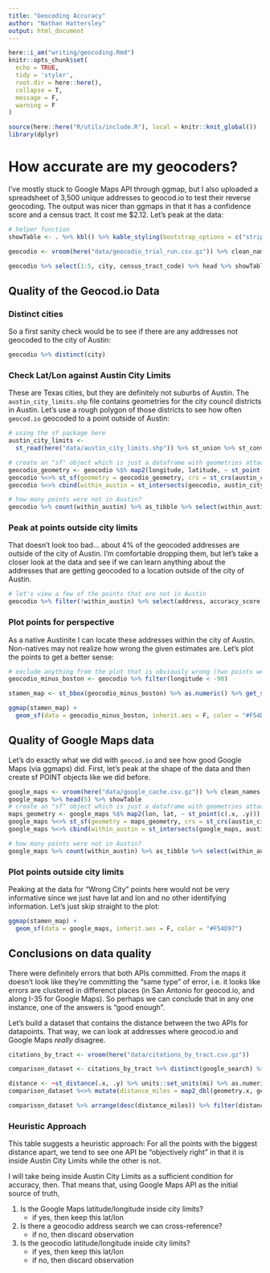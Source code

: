 ```yaml
---
title: "Geocoding Accuracy"
author: "Nathan Hattersley"
output: html_document
---
```


```r
here::i_am("writing/geocoding.Rmd")
knitr::opts_chunk$set(
  echo = TRUE,
  tidy = 'styler',
  root.dir = here::here(),
  collapse = T,
  message = F,
  warning = F
)
```
```r
source(here::here("R/utils/include.R"), local = knitr::knit_global())
library(dplyr)
```

# How accurate are my geocoders?

I've mostly stuck to Google Maps API through ggmap, but I also uploaded a spreadsheet of 3,500 unique addresses to geocod.io to test their reverse geocoding. The output was nicer than ggmaps in that it has a confidence score and a census tract. It cost me $2.12. Let's peak at the data:

```r
# helper function
showTable <- . %>% kbl() %>% kable_styling(bootstrap_options = c("striped", "hover", "condensed", "responsive"))

geocodio <- vroom(here("data/geocodio_trial_run.csv.gz")) %>% clean_names

geocodio %>% select(1:5, city, census_tract_code) %>% head %>% showTable
```

## Quality of the Geocod.io Data

### Distinct cities

So a first sanity check would be to see if there are any addresses not geocoded to the city of Austin:

```r
geocodio %>% distinct(city)
```


### Check Lat/Lon against Austin City Limits

These are Texas cities, but they are definitely not suburbs of Austin. The `austin_city_limits.shp` file contains geometries for the city council districts in Austin. Let's use a rough polygon of those districts to see how often `geocod.io` geocoded to a point outside of Austin:

```r
# using the sf package here
austin_city_limits <-
  st_read(here("data/austin_city_limits.shp")) %>% st_union %>% st_convex_hull

# create an "sf" object which is just a dataframe with geometries attached
geocodio_geometry <- geocodio %$% map2(longitude, latitude, ~ st_point(c(.x, .y)))
geocodio %<>% st_sf(geometry = geocodio_geometry, crs = st_crs(austin_city_limits))
geocodio %<>% cbind(within_austin = st_intersects(geocodio, austin_city_limits, sparse = F))

# how many points were not in Austin?
geocodio %>% count(within_austin) %>% as_tibble %>% select(within_austin, n)
```

### Peak at points outside city limits

That doesn't look too bad... about 4% of the geocoded addresses are outside of the city of Austin. I'm comfortable dropping them, but let's take a closer look at the data and see if we can learn anything about the addresses that are getting geocoded to a location outside of the city of Austin.

```r
# let's view a few of the points that are not in Austin
geocodio %>% filter(!within_austin) %>% select(address, accuracy_score, city, county) %>% head(10) %>% showTable
```

### Plot points for perspective

As a native Austinite I can locate these addresses within the city of Austin. Non-natives may not realize how wrong the given estimates are. Let's plot the points to get a better sense:
```r
# exclude anything from the plot that is obviously wrong (two points were located in Boston :( )
geocodio_minus_boston <- geocodio %>% filter(longitude < -90)

stamen_map <- st_bbox(geocodio_minus_boston) %>% as.numeric() %>% get_stamenmap()

ggmap(stamen_map) +
  geom_sf(data = geocodio_minus_boston, inherit.aes = F, color = "#F54D97")
```

## Quality of Google Maps data

Let's do exactly what we did with `geocod.io` and see how good Google Maps (via ggmaps) did. First, let's peak at the shape of the data and then create sf POINT objects like we did before.

```r
google_maps <- vroom(here("data/google_cache.csv.gz")) %>% clean_names
google_maps %>% head(5) %>% showTable
# create an "sf" object which is just a dataframe with geometries attached
maps_geometry <- google_maps %$% map2(lon, lat, ~ st_point(c(.x, .y)))
google_maps %<>% st_sf(geometry = maps_geometry, crs = st_crs(austin_city_limits))
google_maps %<>% cbind(within_austin = st_intersects(google_maps, austin_city_limits, sparse = F))

# how many points were not in Austin?
google_maps %>% count(within_austin) %>% as_tibble %>% select(within_austin, n)
```

### Plot points outside city limits

Peaking at the data for "Wrong City" points here would not be very informative since we just have lat and lon and no other identifying information. Let's just skip straight to the plot:

```r
ggmap(stamen_map) +
  geom_sf(data = google_maps, inherit.aes = F, color = "#F54D97")
```

## Conclusions on data quality

There were definitely errors that both APIs committed. From the maps it doesn't look like they're committing the "same type" of error, i.e. it looks like errors are clustered in differenct places (in San Antonio for geocod.io, and along I-35 for Google Maps). So perhaps we can conclude that in any one instance, one of the answers is "good enough". 

Let's build a dataset that contains the distance between the two APIs for datapoints. That way, we can look at addresses where geocod.io and Google Maps *really* disagree.

```r
citations_by_tract <- vroom(here("data/citations_by_tract.csv.gz"))

comparison_dataset <- citations_by_tract %>% distinct(google_search) %>% inner_join(google_maps, c("google_search")) %>% inner_join(geocodio, c("google_search" = "address"))

distance <- ~st_distance(.x, .y) %>% units::set_units(mi) %>% as.numeric
comparison_dataset %<>% mutate(distance_miles = map2_dbl(geometry.x, geometry.y, distance))

comparison_dataset %>% arrange(desc(distance_miles)) %>% filter(distance_miles > 2) %>% select(google_search, distance_miles, within_austin_google = within_austin.x, within_austin_geocodio = within_austin.y) %>% showTable
```

### Heuristic Approach

This table suggests a heuristic approach: For all the points with the biggest distance apart, we tend to see one API be "objectively right" in that it is inside Austin City Limits while the other is not.

I will take being inside Austin City Limits as a sufficient condition for accuracy, then. That means that, using Google Maps API as the initial source of truth,

1. Is the Google Maps latitude/longitude inside city limits?
      - if yes, then keep this lat/lon
2. Is there a geocodio address search we can cross-reference?
      - if no, then discard observation
3. Is the geocodio latitude/longitude inside city limits?
      - if yes, then keep this lat/lon
      - if no, then discard observation